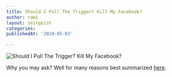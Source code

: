 ```yaml
---
title: Should I Pull The Trigger? Kill My Facebook?
author: rami
layout: zeitgeist
categories:
publishedAt: '2010-05-03'

---
```


![Should I Pull The Trigger? Kill My Facebook?](/assets/images/content/zeitgeist/should-i-delete-facebook.png)

Why you may ask? Well for many reasons best summarized [here](http://www.rocket.ly/home/2010/4/26/top-ten-reasons-you-should-quit-facebook.html).
